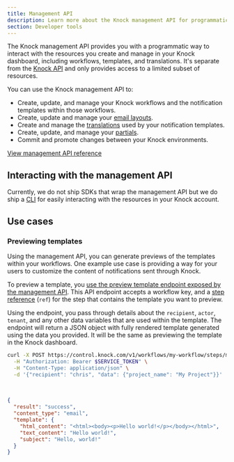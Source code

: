 ```yaml
---
title: Management API
description: Learn more about the Knock management API for programmatically interacting with your Knock dashboard resources.
section: Developer tools
---
```


The Knock management API provides you with a programmatic way to interact with the resources you create and manage in your Knock dashboard, including workflows, templates, and translations. It's separate from the [Knock API](/reference) and only provides access to a limited subset of resources.

You can use the Knock management API to:

- Create, update, and manage your Knock workflows and the notification templates within those workflows.
- Create, update and manage your [email layouts](/integrations/email/layouts).
- Create and manage the [translations](/send-and-manage-data/translations) used by your notification templates.
- Create, update, and manage your [partials](/designing-workflows/partials).
- Commit and promote changes between your Knock environments.

[View management API reference](/mapi)

## Interacting with the management API

Currently, we do not ship SDKs that wrap the management API but we do ship a [CLI](/developer-tools/knock-cli) for easily interacting with the resources in your Knock account.

## Use cases

### Previewing templates

Using the management API, you can generate previews of the templates within your workflows. One example use case is providing a way for your users to customize the content of notifications sent through Knock.

To preview a template, you [use the preview template endpoint exposed by the management API](/mapi#workflows-preview-template). This API endpoint accepts a workflow key, and a [step reference](/mapi#workflowstep-definition) (`ref`) for the step that contains the template you want to preview.

Using the endpoint, you pass through details about the `recipient`, `actor`, `tenant`, and any other data variables that are used within the template. The endpoint will return a JSON object with fully rendered template generated using the data you provided. It will be the same as previewing the template in the Knock dashboard.

```bash title="An example request to preview a template"
curl -X POST https://control.knock.com/v1/workflows/my-workflow/steps/my-step/preview_template \
  -H "Authorization: Bearer $SERVICE_TOKEN" \
  -H "Content-Type: application/json" \
  -d '{"recipient": "chris", "data": {"project_name": "My Project"}}'
```

<br />

```json title="An example response from the preview template endpoint"
{
  "result": "success",
  "content_type": "email",
  "template": {
    "html_content": "<html><body><p>Hello world!</p></body></html>",
    "text_content": "Hello world!",
    "subject": "Hello, world!"
  }
}
```
